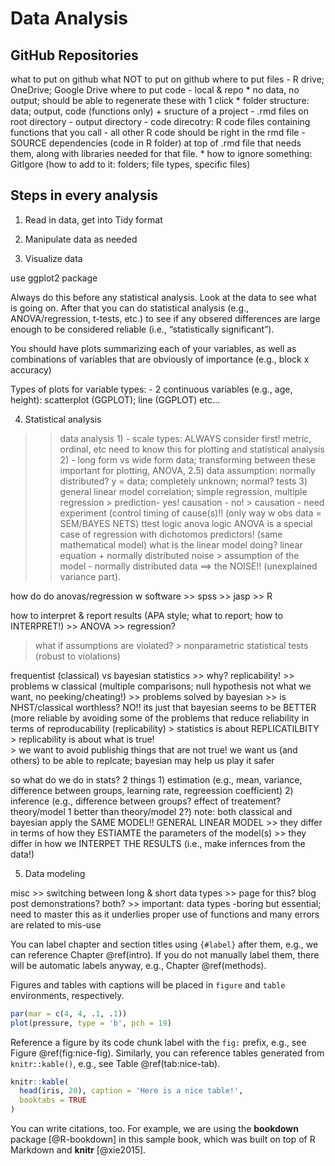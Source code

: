 # Data Analysis {#intro}

## GitHub Repositories

what to put on github
what NOT to put on github
where to put files - R drive; OneDrive; Google Drive
where to put code - local & repo
* no data, no output; should be able to regenerate these with 1 click
* folder structure: data; output, code (functions only)
+  sructure of a project
- .rmd files on root directory
- output directory
- code direcotry: R code files containing functions that you call
- all other R code should be right in the rmd file
- SOURCE dependencies (code in R folder) at top of .rmd file that needs them, along with libraries needed for that file.
* how to ignore something: GitIgore (how to add to it: folders; file types, specific files)


## Steps in every analysis

1) Read in data, get into Tidy format

2) Manipulate data as needed

3) Visualize data

use ggplot2 package

Always do this before any statistical analysis.  Look at the data to see what is going on.  After that you can do statistical analysis (e.g., ANOVA/regression, t-tests, etc.) to see if any obsered differences are large enough to be considered reliable (i.e., "statistically significant"). 

You should have plots summarizing each of your variables, as well as combinations of variables that are obviously of importance (e.g., block x accuracy)

Types of plots for variable types:
- 2 continuous variables (e.g., age, height): scatterplot (GGPLOT); line (GGPLOT)
etc...

4) Statistical analysis

>> data analysis
1) - scale types: ALWAYS consider first!
> metric, ordinal, etc
> need to know this for plotting and statistical analysis
2) - long form vs wide form data; transforming between these
>> important for plotting, ANOVA, 
2.5) data assumption: normally distributed?  y = data; completely unknown; normal? tests
3) general linear model
>> correlation; simple regression, multiple regression
>>> prediction- yes!  causation - no!
>>> causation - need experiment (control timing of cause(s)!! (only way w obs data = SEM/BAYES NETS)
> ttest logic
> anova logic
> ANOVA is a special case of regression with dichotomos predictors! (same mathematical model)
> what is the linear model doing?  linear equation + normally distributed noise
>>> assumption of the model - normally distributed data ==> the NOISE!! (unexplained variance part). 
> 

how do do anovas/regression w software
>> spss
>> jasp
>> R

how to interpret & report results (APA style; what to report; how to INTERPRET!)
>> ANOVA 
>> regression? 

> what if assumptions are violated? 
>> nonparametric statistical tests (robust to violations)

frequentist (classical) vs bayesian statistics
>> why? replicability!
>> problems w classical (multiple comparisons; null hypothesis not what we want, no peeking/cheating!) 
>> problems solved by bayesian
>> is NHST/classical worthless?  NO!!  its just that bayesian seems to be BETTER (more reliable by avoiding some of the problems that reduce reliability in terms of reproducability (replicability)
> statistics is about REPLICATILBITY
> replicability is about what is true!  
> we want to avoid publishig things that are not true! we want us (and others) to be able to replcate; bayesian may help us play it safer

so what do we do in stats? 2 things
1) estimation (e.g., mean, variance, difference between groups, learning rate, regreession coefficient)
2) inference (e.g., difference between groups?  effect of treatement? theory/model 1 better than theory/model 2?)
note: both classical and bayesian apply the SAME MODEL!! GENERAL LINEAR MODEL
>> they differ in terms of how they ESTIAMTE the parameters of the model(s)
>> they differ in how we INTERPET THE RESULTS (i.e., make infernces from the data!)







5) Data modeling 









misc
>> switching between long & short data types
>> page for this?  blog post demonstrations? both? 
>> important: data types -boring but essential; need to master this as it underlies proper use of functions and many errors are related to mis-use
















You can label chapter and section titles using `{#label}` after them, e.g., we can reference Chapter \@ref(intro). If you do not manually label them, there will be automatic labels anyway, e.g., Chapter \@ref(methods).

Figures and tables with captions will be placed in `figure` and `table` environments, respectively.

```r
par(mar = c(4, 4, .1, .1))
plot(pressure, type = 'b', pch = 19)
```

Reference a figure by its code chunk label with the `fig:` prefix, e.g., see Figure \@ref(fig:nice-fig). Similarly, you can reference tables generated from `knitr::kable()`, e.g., see Table \@ref(tab:nice-tab).

```r
knitr::kable(
  head(iris, 20), caption = 'Here is a nice table!',
  booktabs = TRUE
)
```

You can write citations, too. For example, we are using the **bookdown** package [@R-bookdown] in this sample book, which was built on top of R Markdown and **knitr** [@xie2015].
